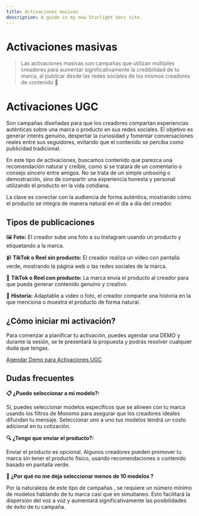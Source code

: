 ```yaml
---
title: Activaciones masivas
description: A guide in my new Starlight docs site.
---
```

# Activaciones masivas

> Las activaciones masivas son campañas que utilizan múltiples creadores para aumentar significativamente la credibilidad de tu marca, al publicar desde las redes sociales de los mismos creadores de contenido 📲
> 

# Activaciones UGC

Son campañas diseñadas para que los creadores compartan experiencias auténticas sobre una marca o producto en sus redes sociales. El objetivo es generar interés genuino, despertar la curiosidad y fomentar conversaciones reales entre sus seguidores, evitando que el contenido se perciba como publicidad tradicional.

En este tipo de activaciones, buscamos contenido que parezca una recomendación natural y creíble, como si se tratara de un comentario o consejo sincero entre amigos. No se trata de un simple unboxing o demostración, sino de compartir una experiencia honesta y personal utilizando el producto en la vida cotidiana.

La clave es conectar con la audiencia de forma auténtica, mostrando cómo el producto se integra de manera natural en el día a día del creador.


## Tipos de publicaciones

🖼️ **Foto:** El creador sube una foto a su Instagram usando un producto y etiquetando a la marca.

📹 **TikTok o Reel sin producto:** El creador realiza un video con pantalla verde, mostrando la página web o las redes sociales de la marca.

🎁 **TikTok o Reel con producto:** La marca envía el producto al creador para que pueda generar contenido genuino y creativo.

📜 **Historia:** Adaptable a video o foto, el creador comparte una historia en la que menciona o muestra el producto de forma natural.

## ¿Cómo iniciar mi activación?

Para comenzar a planificar tu activación, puedes agendar una DEMO y durante la sesión, se te presentará la propuesta y podrás resolver cualquier duda que tengas.

<a href="https://calendar.app.google/MPKLwsFXYLRKBvYUA">Agendar Demo para Activaciones UGC</a>


## Dudas frecuentes

**📋 ¿Puedo seleccionar a mi modelo?:** 

Sí, puedes seleccionar modelos específicos que se alineen con tu marca usando los filtros de Monomo para asegurar que los creadores ideales difundan tu mensaje. Seleccionar uno a uno tus modelos tendrá un costo adicional en tu cotización. 

**🔍 ¿Tengo que enviar el producto?:**

Enviar el producto es opcional. Algunos creadores pueden promover tu marca sin tener el producto físico, usando recomendaciones o contenido basado en pantalla verde.

**📃 ¿Por qué no me deja seleccionar menos de 10 modelos ?**

Por la naturaleza de este tipo de campañas , se requiere un número mínimo de modelos hablando de tu marca casi que en simultaneo. Esto facilitará la dispersión del voz a voz y aumentará significativamente las posibilidades de éxito de tu campaña.

